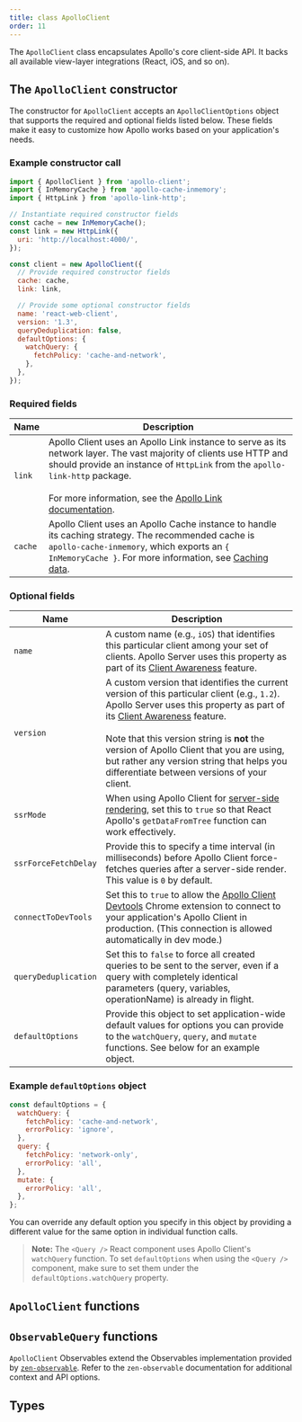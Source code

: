```yaml
---
title: class ApolloClient
order: 11
---
```



The `ApolloClient` class encapsulates Apollo's core client-side API. It backs all available view-layer integrations (React, iOS, and so on).

## The `ApolloClient` constructor

<TypescriptApiBox name="ApolloClient.constructor" />

The constructor for `ApolloClient` accepts an `ApolloClientOptions` object that supports the required and optional fields listed below. These fields make it easy to customize how Apollo works based on your application's needs.

### Example constructor call

```js
import { ApolloClient } from 'apollo-client';
import { InMemoryCache } from 'apollo-cache-inmemory';
import { HttpLink } from 'apollo-link-http';

// Instantiate required constructor fields
const cache = new InMemoryCache();
const link = new HttpLink({
  uri: 'http://localhost:4000/',
});

const client = new ApolloClient({
  // Provide required constructor fields
  cache: cache,
  link: link,

  // Provide some optional constructor fields
  name: 'react-web-client',
  version: '1.3',
  queryDeduplication: false,
  defaultOptions: {
    watchQuery: {
      fetchPolicy: 'cache-and-network',
    },
  },
});
```

### Required fields

| Name    | Description                                                                                                                                                                                                                                                                                                       |
| ------- | ----------------------------------------------------------------------------------------------------------------------------------------------------------------------------------------------------------------------------------------------------------------------------------------------------------------- |
| `link`  | Apollo Client uses an Apollo Link instance to serve as its network layer. The vast majority of clients use HTTP and should provide an instance of `HttpLink` from the `apollo-link-http` package. <br/><br/> For more information, see the [Apollo Link documentation](https://www.apollographql.com/docs/link/). |
| `cache` | Apollo Client uses an Apollo Cache instance to handle its caching strategy. The recommended cache is `apollo-cache-inmemory`, which exports an `{ InMemoryCache }`. For more information, see [Caching data](../advanced/caching/).                                                                                 |

### Optional fields

| Name                 | Description                                                                                                                                                                                                                                                                                                                                                                                                                                                       |
| -------------------- | ----------------------------------------------------------------------------------------------------------------------------------------------------------------------------------------------------------------------------------------------------------------------------------------------------------------------------------------------------------------------------------------------------------------------------------------------------------------- |
| `name`               | A custom name (e.g., `iOS`) that identifies this particular client among your set of clients. Apollo Server uses this property as part of its [Client Awareness](https://www.apollographql.com/docs/apollo-server/v2/features/metrics#Client-Awareness) feature.                                                                                                                                                                                                  |
| `version`            | A custom version that identifies the current version of this particular client (e.g., `1.2`). Apollo Server uses this property as part of its [Client Awareness](https://www.apollographql.com/docs/apollo-server/v2/features/metrics#Client-Awareness) feature. <br/><br/> Note that this version string is **not** the version of Apollo Client that you are using, but rather any version string that helps you differentiate between versions of your client. |
| `ssrMode`            | When using Apollo Client for [server-side rendering](../features/server-side-rendering/), set this to `true` so that React Apollo's `getDataFromTree` function can work effectively.                                                                                                                                                                                                                                                                                |
| `ssrForceFetchDelay` | Provide this to specify a time interval (in milliseconds) before Apollo Client force-fetches queries after a server-side render. This value is `0` by default.                                                                                                                                                                                                                                                                                                    |
| `connectToDevTools`  | Set this to `true` to allow the [Apollo Client Devtools](../features/developer-tooling/#apollo-client-devtools) Chrome extension to connect to your application's Apollo Client in production. (This connection is allowed automatically in dev mode.)                                                                                                                                                                                                               |
| `queryDeduplication` | Set this to `false` to force all created queries to be sent to the server, even if a query with completely identical parameters (query, variables, operationName) is already in flight.                                                                                                                                                                                                                                                                           |
| `defaultOptions`     | Provide this object to set application-wide default values for options you can provide to the `watchQuery`, `query`, and `mutate` functions. See below for an example object.                                                                                                                                                                                                                                                                                     |

### Example `defaultOptions` object

```js
const defaultOptions = {
  watchQuery: {
    fetchPolicy: 'cache-and-network',
    errorPolicy: 'ignore',
  },
  query: {
    fetchPolicy: 'network-only',
    errorPolicy: 'all',
  },
  mutate: {
    errorPolicy: 'all',
  },
};
```

You can override any default option you specify in this object by providing a
different value for the same option in individual function calls.

> **Note:** The `<Query />` React component uses Apollo Client's `watchQuery` function. To set `defaultOptions` when using the `<Query />` component, make sure to set them under the `defaultOptions.watchQuery` property.

## `ApolloClient` functions

<TypescriptApiBox name="ApolloClient.watchQuery" />
<TypescriptApiBox name="ApolloClient.query" />
<TypescriptApiBox name="ApolloClient.mutate" />
<TypescriptApiBox name="ApolloClient.subscribe" />
<TypescriptApiBox name="ApolloClient.readQuery" />
<TypescriptApiBox name="ApolloClient.readFragment" />
<TypescriptApiBox name="ApolloClient.writeQuery" />
<TypescriptApiBox name="ApolloClient.writeFragment" />
<TypescriptApiBox name="ApolloClient.resetStore" />
<TypescriptApiBox name="ApolloClient.onResetStore" />
<TypescriptApiBox name="ApolloClient.clearStore" />
<TypescriptApiBox name="ApolloClient.onClearStore" />
<TypescriptApiBox name="ApolloClient.stop" />
<TypescriptApiBox name="ApolloClient.reFetchObservableQueries" />

## `ObservableQuery` functions

`ApolloClient` Observables extend the Observables implementation provided by [`zen-observable`](https://github.com/zenparsing/zen-observable). Refer to the `zen-observable` documentation for additional context and API options.

<TypescriptApiBox name="ObservableQuery.variables" />
<TypescriptApiBox name="ObservableQuery.result" />
<TypescriptApiBox name="ObservableQuery.getCurrentResult" />
<TypescriptApiBox name="ObservableQuery.refetch" />
<TypescriptApiBox name="ObservableQuery.setOptions" />
<TypescriptApiBox name="ObservableQuery.setVariables" />
<TypescriptApiBox name="ObservableQuery.fetchMore" />
<TypescriptApiBox name="ObservableQuery.updateQuery" />
<TypescriptApiBox name="ObservableQuery.startPolling" />
<TypescriptApiBox name="ObservableQuery.stopPolling" />
<TypescriptApiBox name="ObservableQuery.subscribeToMore" />

## Types

<TypescriptApiBox name="ApolloClientOptions" />
<TypescriptApiBox name="DefaultOptions" />
<TypescriptApiBox name="NetworkStatus" />
<TypescriptApiBox name="ApolloQueryResult" />
<TypescriptApiBox name="ApolloCurrentQueryResult" />
